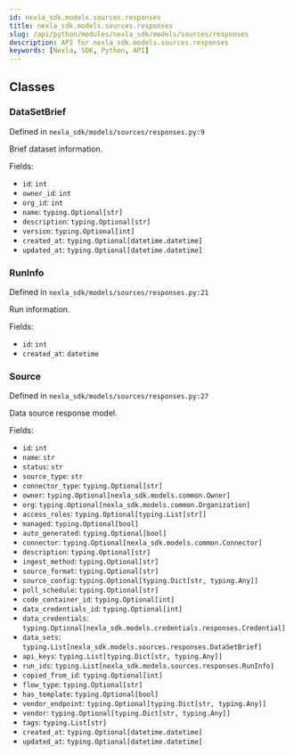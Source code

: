 ```yaml
---
id: nexla_sdk.models.sources.responses
title: nexla_sdk.models.sources.responses
slug: /api/python/modules/nexla_sdk/models/sources/responses
description: API for nexla_sdk.models.sources.responses
keywords: [Nexla, SDK, Python, API]
---
```


## Classes

### DataSetBrief

Defined in `nexla_sdk/models/sources/responses.py:9`

Brief dataset information.

Fields:

- `id`: `int`
- `owner_id`: `int`
- `org_id`: `int`
- `name`: `typing.Optional[str]`
- `description`: `typing.Optional[str]`
- `version`: `typing.Optional[int]`
- `created_at`: `typing.Optional[datetime.datetime]`
- `updated_at`: `typing.Optional[datetime.datetime]`

### RunInfo

Defined in `nexla_sdk/models/sources/responses.py:21`

Run information.

Fields:

- `id`: `int`
- `created_at`: `datetime`

### Source

Defined in `nexla_sdk/models/sources/responses.py:27`

Data source response model.

Fields:

- `id`: `int`
- `name`: `str`
- `status`: `str`
- `source_type`: `str`
- `connector_type`: `typing.Optional[str]`
- `owner`: `typing.Optional[nexla_sdk.models.common.Owner]`
- `org`: `typing.Optional[nexla_sdk.models.common.Organization]`
- `access_roles`: `typing.Optional[typing.List[str]]`
- `managed`: `typing.Optional[bool]`
- `auto_generated`: `typing.Optional[bool]`
- `connector`: `typing.Optional[nexla_sdk.models.common.Connector]`
- `description`: `typing.Optional[str]`
- `ingest_method`: `typing.Optional[str]`
- `source_format`: `typing.Optional[str]`
- `source_config`: `typing.Optional[typing.Dict[str, typing.Any]]`
- `poll_schedule`: `typing.Optional[str]`
- `code_container_id`: `typing.Optional[int]`
- `data_credentials_id`: `typing.Optional[int]`
- `data_credentials`: `typing.Optional[nexla_sdk.models.credentials.responses.Credential]`
- `data_sets`: `typing.List[nexla_sdk.models.sources.responses.DataSetBrief]`
- `api_keys`: `typing.List[typing.Dict[str, typing.Any]]`
- `run_ids`: `typing.List[nexla_sdk.models.sources.responses.RunInfo]`
- `copied_from_id`: `typing.Optional[int]`
- `flow_type`: `typing.Optional[str]`
- `has_template`: `typing.Optional[bool]`
- `vendor_endpoint`: `typing.Optional[typing.Dict[str, typing.Any]]`
- `vendor`: `typing.Optional[typing.Dict[str, typing.Any]]`
- `tags`: `typing.List[str]`
- `created_at`: `typing.Optional[datetime.datetime]`
- `updated_at`: `typing.Optional[datetime.datetime]`

